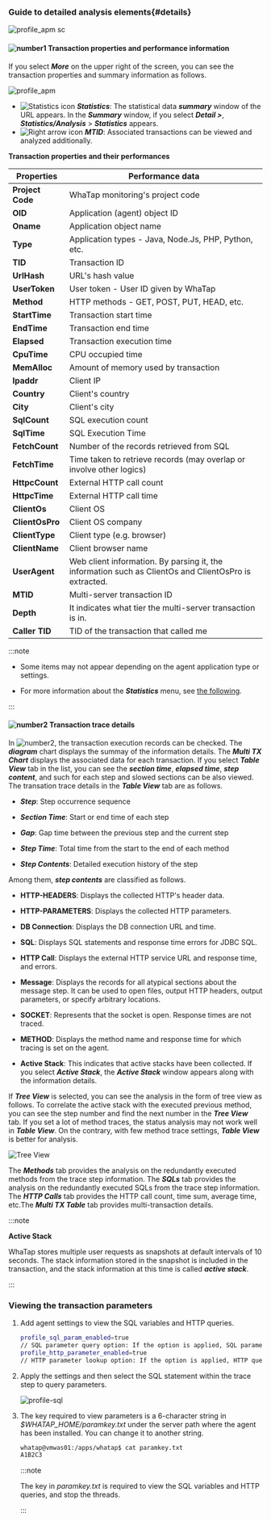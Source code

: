 ### Guide to detailed analysis elements{#details}

![profile_apm sc](/img/tx-trace-static.png)

#### ![number1](/img/number-01.png) Transaction properties and performance information

If you select **_More_** on the upper right of the screen, you can see the transaction properties and summary information as follows. 

![profile_apm](/img/tx-trace-dt.png)

-   ![Statistics icon](/img/ic-static.svg) **_Statistics_**: The statistical data **_summary_** window of the URL appears. In the **_Summary_** window, if you select **_Detail >_**, **_Statistics/Analysis_** > **_Statistics_** appears. 
-   ![Right arrow icon](/img/ic-arrow-right.svg) **_MTID_**: Associated transactions can be viewed and analyzed additionally.

**Transaction properties and their performances**

| Properties       | Performance data                                                                                      |
| ---------------- | ----------------------------------------------------------------------------------------------------- |
| **Project Code** | WhaTap monitoring's project code                                                                      |
| **OID**          | Application (agent) object ID                                                                         |
| **Oname**        | Application object name                                                                               |
| **Type**         | Application types - Java, Node.Js, PHP, Python, etc.                                                  |
| **TID**          | Transaction ID                                                                                        |
| **UrlHash**      | URL's hash value                                                                                      |
| **UserToken**    | User token - User ID given by WhaTap                                                                  |
| **Method**       | HTTP methods - GET, POST, PUT, HEAD, etc.                                                             |
| **StartTime**    | Transaction start time                                                                                |
| **EndTime**      | Transaction end time                                                                                  |
| **Elapsed**      | Transaction execution time                                                                            |
| **CpuTime**      | CPU occupied time                                                                                     |
| **MemAlloc**     | Amount of memory used by transaction                                                                  |
| **Ipaddr**       | Client IP                                                                                             |
| **Country**      | Client's country                                                                                      |
| **City**         | Client's city                                                                                         |
| **SqlCount**     | SQL execution count                                                                                   |
| **SqlTime**      | SQL Execution Time                                                                                    |
| **FetchCount**   | Number of the records retrieved from SQL                                                              |
| **FetchTime**    | Time taken to retrieve records (may overlap or involve other logics)                                  |
| **HttpcCount**   | External HTTP call count                                                                              |
| **HttpcTime**    | External HTTP call time                                                                               |
| **ClientOs**     | Client OS                                                                                             |
| **ClientOsPro**  | Client OS company                                                                                     |
| **ClientType**   | Client type (e.g. browser)                                                                            |
| **ClientName**   | Client browser name                                                                                   |
| **UserAgent**    | Web client information. By parsing it, the information such as ClientOs and ClientOsPro is extracted. |
| **MTID**         | Multi-server transaction ID                                                                           |
| **Depth**        | It indicates what tier the multi-server transaction is in.                                            |
| **Caller TID**   | TID of the transaction that called me                                                                 |

:::note

-   Some items may not appear depending on the agent application type or settings.

-   For more information about the **_Statistics_** menu, see [the following](analysis-apm-trs).

:::

#### ![number2](/img/number-02.png) Transaction trace details

In ![number2](/img/number-02.png), the transaction execution records can be checked. The **_diagram_** chart displays the summay of the information details. The **_Multi TX Chart_** displays the associated data for each transaction. If you select **_Table View_** tab in the list, you can see the **_section time_**, **_elapsed time_**, **_step content_**, and such for each step and slowed sections can be also viewed. The transation trace details in the **_Table View_** tab are as follows.

-   **_Step_**: Step occurrence sequence

-   **_Section Time_**: Start or end time of each step

-   **_Gap_**: Gap time between the previous step and the current step

-   **_Step Time_**: Total time from the start to the end of each method

-   **_Step Contents_**: Detailed execution history of the step

Among them, **_step contents_** are classified as follows.

-   **HTTP-HEADERS**: Displays the collected HTTP's header data.

-   **HTTP-PARAMETERS**: Displays the collected HTTP parameters.

-   **DB Connection**: Displays the DB connection URL and time.

-   **SQL**: Displays SQL statements and response time errors for JDBC SQL.

-   **HTTP Call**: Displays the external HTTP service URL and response time, and errors.

-   **Message**: Displays the records for all atypical sections about the message step. It can be used to open files, output HTTP headers, output parameters, or specify arbitrary locations.

-   **SOCKET**: Represents that the socket is open. Response times are not traced.

-   **METHOD**: Displays the method name and response time for which tracing is set on the agent.

-   **Active Stack**: This indicates that active stacks have been collected. If you select **_Active Stack_**, the **_Active Stack_** window appears along with the information details.

If **_Tree View_** is selected, you can see the analysis in the form of tree view as follows. To correlate the active stack with the executed previous method, you can see the step number and find the next number in the **_Tree View_** tab. If you set a lot of method traces, the status analysis may not work well in **_Table View_**. On the contrary, with few method trace settings, **_Table View_** is better for analysis. 

![Tree View](/img/tx-trace-tree.png)

The **_Methods_** tab provides the analysis on the redundantly executed methods from the trace step information. The **_SQLs_** tab provides the analysis on the redundantly executed SQLs from the trace step information. The **_HTTP Calls_** tab provides the HTTP call count, time sum, average time, etc.The **_Multi TX Table_** tab provides multi-transaction details.

:::note

**Active Stack**

WhaTap stores multiple user requests as snapshots at default intervals of 10 seconds. The stack information stored in the snapshot is included in the transaction, and the stack information at this time is called **_active stack_**.

:::

### Viewing the transaction parameters

1.  Add agent settings to view the SQL variables and HTTP queries.

    ```bash title='whatap.conf' {1,3}
    profile_sql_param_enabled=true 
    // SQL parameter query option: If the option is applied, SQL parameters are collected after being encrypted.
    profile_http_parameter_enabled=true 
    // HTTP parameter lookup option: If the option is applied, HTTP query parameters are collected after being encrypted.
    ```

2.  Apply the settings and then select the SQL statement within the trace step to query parameters.

    ![profile-sql](https://img.whatap.io/media/images/Screenshot_2020-12-15_W_JAVA_DEMO_5490_-_Application_Monitoring18.png)  

3.  The key required to view parameters is a 6-character string in _$WHATAP_HOME/paramkey.txt_ under the server path where the agent has been installed. You can change it to another string.

    ```bash title='paramkey.txt'
    whatap@vmwas01:/apps/whatap$ cat paramkey.txt
    A1B2C3
    ```

    :::note

    The key in _paramkey.txt_ is required to view the SQL variables and HTTP queries, and stop the threads.

    :::
